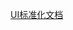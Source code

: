 [UI标准化文档](https://lingxi.office.163.com/doc/#id=19000005867912&from=PERSONAL&parentResourceId=19000004498486&spaceId=504939058&ref=514435669&type=doc)